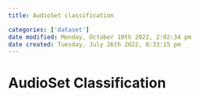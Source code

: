 ```yaml
---
title: AudioSet classification

categories: ['dataset']
date modified: Monday, October 10th 2022, 2:02:34 pm
date created: Tuesday, July 26th 2022, 8:33:15 pm
---
```


# AudioSet Classification



